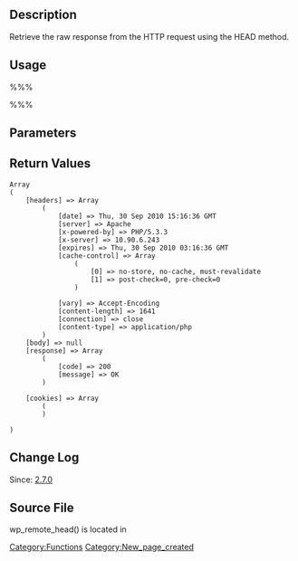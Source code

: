 == Description ==

Retrieve the raw response from the HTTP request using the HEAD method.

== Usage ==

%%% <?php wp_remote_head( $url, $args ); ?> %%%


== Parameters ==

{{Parameter|$url|string|Universal Resource Locator (URL).|required}}

{{Parameter|$args|array|See [[HTTP_API#Other_Arguments]] for argument details. Note: If sending any array arguments (headers, cookies, etc.) then all of them must be included since array arguments are not "deep" merged.|optional|''method'': HEAD, ''timeout'': 5, ''redirection'': 5, ''httpversion'': 1.0, ''blocking'': true, ''headers'': array(), ''body'': null, ''cookies'': array()}}

== Return Values ==

{{Return||Array|The response or WP_Error on failure.}}

<pre>
Array
(
    [headers] => Array
        (
            [date] => Thu, 30 Sep 2010 15:16:36 GMT
            [server] => Apache
            [x-powered-by] => PHP/5.3.3
            [x-server] => 10.90.6.243
            [expires] => Thu, 30 Sep 2010 03:16:36 GMT
            [cache-control] => Array
                (
                    [0] => no-store, no-cache, must-revalidate
                    [1] => post-check=0, pre-check=0
                )

            [vary] => Accept-Encoding
            [content-length] => 1641
            [connection] => close
            [content-type] => application/php
        )
    [body] => null
    [response] => Array
        (
            [code] => 200
            [message] => OK
        )

    [cookies] => Array
        (
        )

)
</pre>


== Change Log ==

Since: [[Version 2.7.0|2.7.0]]

== Source File ==

wp_remote_head() is located in {{Trac|wp-includes/http.php}}

[[Category:Functions]]

[[Category:New_page_created]]
